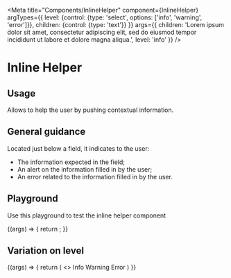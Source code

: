 
<Meta
  title="Components/InlineHelper"
  component={InlineHelper}
  argTypes={{
    level: {control: {type: 'select', options: ['info', 'warning', 'error']}},
    children: {control: {type: 'text'}}
  }}
  args={{
    children: 'Lorem ipsum dolor sit amet, consectetur adipiscing elit, sed do eiusmod tempor incididunt ut labore et dolore magna aliqua.',
    level: 'info'
  }}
/>

# Inline Helper

## Usage

Allows to help the user by pushing contextual information.

## General guidance

Located just below a field, it indicates to the user:
- The information expected in the field;
- An alert on the information filled in by the user;
- An error related to the information filled in by the user.

## Playground

Use this playground to test the inline helper component

<Canvas>
  <Story name="Standard">
    {(args) => {
      return <InlineHelper {...args}/>;
    }}
  </Story>
</Canvas>

<ArgsTable story="Standard" />

## Variation on level
<Canvas>
  <Story name="Level">
    {(args) => {
      return (
        <>
          <InlineHelper {...args} level="info">Info</InlineHelper>
          <InlineHelper {...args} level="warning">Warning</InlineHelper>
          <InlineHelper {...args} level="error">Error</InlineHelper>
        </>
      )
    }}
  </Story>
</Canvas>
